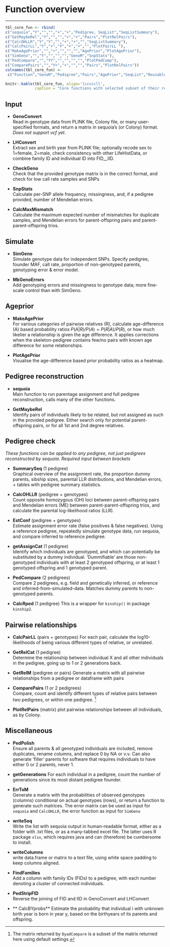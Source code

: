 # Function overview
 ------------------

```r
tbl_core_fun <- rbind(
c("sequoia","Y","","","+","+","Pedigree, SeqList","SeqListSummary"),
c("GetMaybeRel","Y","","","+","+","Pairs","PlotRelPairs"),
c("CalcOHLLR","Y","Y","","+","+","","SeqListSummary"),
c("CalcPairLL","Y","+","Y","+","+","","PlotPairLL "),
c("MakeAgePrior","","+","","","","AgePrior","PlotAgePrior"),
c("SimGeno","","Y","","","","GenoM","SnpStats"),
c("PedCompare","","YY","","","","","PlotPedComp"),
c("ComparePairs","","Y+","+","","","Pairs","PlotRelPairs"))
colnames(tbl_core_fun) <- 
 c("Function","GenoM","Pedigree","Pairs","AgePrior","SeqList","Reusable output","Plot function")

knitr::kable(tbl_core_fun, align='lcccccll',
             caption = "Core functions with selected subset of their required (Y) and optional (+) input, and their output that can be re-used as input in other functions.", escape=FALSE, booktabs=TRUE)
```


## Input

* **GenoConvert**  
Read in genotype data from PLINK file, Colony file, or many user-specified formats, and return a matrix in sequoia's (or Colony) format. *Does not support vcf yet*.

* **LHConvert**  
Extract sex and birth year from PLINK file; optionally recode sex to 1=female, 2=male, check consistency with other LifeHistData, or combine family ID and individual ID into FID__IID.

* **CheckGeno**  
Check that the provided genotype matrix is in the correct format, and check for low call rate samples and SNPs

* **SnpStats**  
Calculate per-SNP allele frequency, missingness, and, if a pedigree provided, number of Mendelian errors.

* **CalcMaxMismatch**  
Calculate the maximum expected number of mismatches for duplicate samples, and Mendelian errors for parent-offspring pairs and parent-parent-offspring trios.



## Simulate

* **SimGeno**  
Simulate genotype data for independent SNPs. Specify pedigree, founder MAF, call rate, proportion of non-genotyped parents, genotyping error \& error model.

* **MkGenoErrors**  
Add genotyping errors and missingness to genotype data; more fine-scale control than with SimGeno.



## Ageprior

* **MakeAgePrior**  
For various categories of pairwise relatives (R), calculate age-difference (A) based probability ratios $P(A|R) / P(A) = P(R|A) / P(R)$, or how much likelier a relationship is given the age difference. It applies corrections when the skeleton-pedigree contains few/no pairs with known age difference for some relationships.

* **PlotAgePrior**  
Visualise the age-difference based prior probability ratios as a heatmap.


## Pedigree reconstruction

* **sequoia**  
Main function to run parentage assignment and full pedigree reconstruction, calls many of the other functions.

* **GetMaybeRel**  
Identify pairs of individuals likely to be related, but not assigned as such in the provided pedigree. Either search only for potential parent-offspring pairs, or for all 1st and 2nd degree relatives.



## Pedigree check
*These functions can be applied to any pedigree, not just pedigrees reconstructed by sequoia. Required input between brackets*

* **SummarySeq** (1 pedigree)  
Graphical overview of the assignment rate, the proportion dummy parents, sibship sizes, parental LLR distributions, and Mendelian errors, $+$ tables with pedigree summary statistics.

* **CalcOHLLR** (pedigree + genotypes)  
Count opposite homozygous (OH) loci between parent-offspring pairs and Mendelian errors (ME) between parent-parent-offspring trios, and calculate the parental log-likelihood ratios (LLR). 

* **EstConf** (pedigree + genotypes)    
Estimate assignment error rate (false positives \& false negatives). Using a reference pedigree, repeatedly simulate genotype data, run sequoia, and compare inferred to reference pedigree.

* **getAssignCat** (1 pedigree)  
Identify which individuals are genotyped, and which can potentially be substituted by a dummy individual. 'Dummifiable' are those non-genotyped individuals with at least 2 genotyped offspring, or at least 1 genotyped offspring and 1 genotyped parent.

* **PedCompare** (2 pedigrees)  
Compare 2 pedigrees, e.g. field and genetically inferred, or reference and inferred-from-simulated-data. Matches dummy parents to non-genotyped parents.

* **CalcRped** (1 pedigree)
This is a wrapper for `kinship()` in package `kinship2`. 



## Pairwise relationships

* **CalcPairLL** (pairs + genotypes)
For each pair, calculate the log10-likelihoods of being various different types of relative, or unrelated. 

* **GetRelCat** (1 pedigree)  
Determine the relationship between individual X and all other individuals in the pedigree, going up to 1 or 2 generations back.

* **GetRelM** (pedigree or pairs)
Generate a matrix with all pairwise relationships from a pedigree or dataframe with pairs

* **ComparePairs** (1 or 2 pedigrees)  
Compare, count and identify different types of relative pairs between two pedigrees, or within one pedigree. [^d] 

[^d]: The matrix returned by `DyadCompare` \emph{(Deprecated)} is a subset of the matrix returned here using default settings.

* **PlotRelPairs** (matrix)
plot pairwise relationships between all individuals, as by Colony.



## Miscellaneous

* **PedPolish**  
Ensure all parents \& all genotyped individuals are included, remove duplicates, rename columns, and replace 0 by NA or v.v. Can also generate 'filler' parents for software that requires individuals to have either 0 or 2 parents, never 1. 

* **getGenerations**
For each individual in a pedigree, count the number of generations since its most distant pedigree founder.

* **ErrToM**  
Generate a matrix with the probabilities of observed genotypes (columns) conditional on actual genotypes (rows), or return a function to generate such matrices. The error matrix can be used as input for `sequoia` and `CalcOHLLR`, the error function as input for `SimGeno`

* **writeSeq**  
Write the list with sequoia output in human-readable format, either as a folder with .txt files, or as a many-tabbed excel file. The latter uses R package `xlsx`, which requires java and can (therefore) be cumbersome to install.

* **writeColumns**  
write data.frame or matrix to a text file, using white space padding to keep columns aligned.


* **FindFamilies**  
Add a column with family IDs (FIDs) to a pedigree, with each number denoting a cluster of connected individuals.

* **PedStripFID**  
Reverse the joining of FID and IID in GenoConvert and LHConvert

* ** CalcBYprobs**
Estimate the probability that individual i with unknown birth year is born in year y, based on the birthyears of its parents and offspring. 
